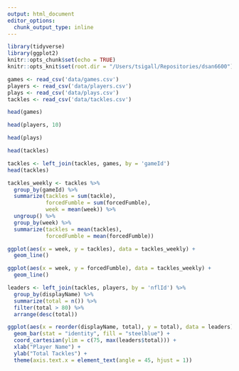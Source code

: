 ```yaml
---
output: html_document
editor_options: 
  chunk_output_type: inline
---
```



```r
library(tidyverse)
library(ggplot2)
knitr::opts_chunk$set(echo = TRUE)
knitr::opts_knit$set(root.dir = "/Users/tsigall/Repositories/dsan6600")
```

```r
games <- read_csv('data/games.csv')
players <- read_csv('data/players.csv')
plays <- read_csv('data/plays.csv')
tackles <- read_csv('data/tackles.csv')
```

```r
head(games)
```
```r
head(players, 10)
```

```r
head(plays)
```

```r
head(tackles)
```

```r
tackles <- left_join(tackles, games, by = 'gameId')
head(tackles)
```

```r
tackles_weekly <- tackles %>% 
  group_by(gameId) %>% 
  summarize(tackles = sum(tackle),
            forcedFumble = sum(forcedFumble),
            week = mean(week)) %>% 
  ungroup() %>% 
  group_by(week) %>% 
  summarize(tackles = mean(tackles),
            forcedFumble = mean(forcedFumble))

ggplot(aes(x = week, y = tackles), data = tackles_weekly) +
  geom_line()

ggplot(aes(x = week, y = forcedFumble), data = tackles_weekly) +
  geom_line()
```

```r
leaders <- left_join(tackles, players, by = 'nflId') %>%
  group_by(displayName) %>%
  summarize(total = n()) %>%
  filter(total > 80) %>%
  arrange(desc(total))

ggplot(aes(x = reorder(displayName, total), y = total), data = leaders) +
  geom_bar(stat = "identity", fill = "steelblue") +
  coord_cartesian(ylim = c(75, max(leaders$total))) +
  xlab("Player Name") +
  ylab("Total Tackles") +
  theme(axis.text.x = element_text(angle = 45, hjust = 1))
```

